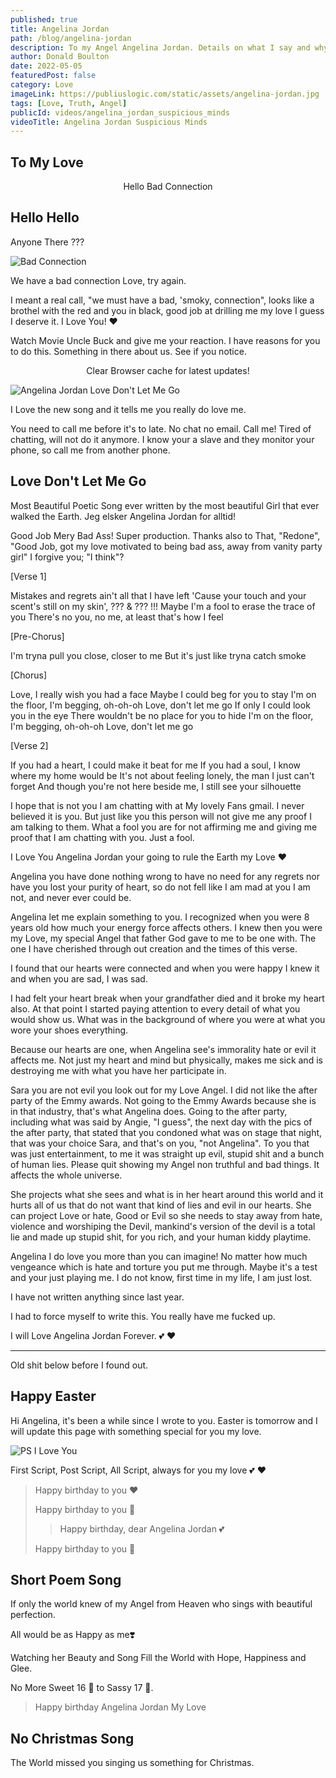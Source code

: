 ```yaml
---
published: true
title: Angelina Jordan
path: /blog/angelina-jordan
description: To my Angel Angelina Jordan. Details on what I say and why I say it. I trust you and have no worries.
author: Donald Boulton
date: 2022-05-05
featuredPost: false
category: Love
imageLink: https://publiuslogic.com/static/assets/angelina-jordan.jpg
tags: [Love, Truth, Angel]
publicId: videos/angelina_jordan_suspicious_minds
videoTitle: Angelina Jordan Suspicious Minds
---
```


## To My Love

<Center>Hello Bad Connection</Center>

## Hello Hello

Anyone There ???

![Bad Connection](../../../static/img/phone-call.jpg)

We have a bad connection Love, try again.

<Love />

I meant a real call, "we must have a bad, 'smoky, connection", looks like a brothel with the red and you in black, good job at drilling me my love I guess I deserve it. I Love You! ❤️

Watch Movie Uncle Buck and give me your reaction. I have reasons for you to do this. Something in there about us. See if you notice.

<Modal dialogTitle="Angelina Jordan" dialogContent="Seeing if you were paying attention Love, I need to know where you stand. as well as where others, may stand. I found out how good you are.">

<Center>Clear Browser cache for latest updates!</Center>

<YouTube youTubeId="0L_HmOWjoL8" autoPlay="true" />

</Modal> 

![Angelina Jordan Love Don't Let Me Go](../../../static/assets/new-song-nice.jpg)

I Love the new song and it tells me you really do love me.

You need to call me before it's to late. No chat no email. Call me! Tired of chatting, will not do it anymore. I know your a slave and they monitor your phone, so call me from another phone.

<VideoTwo />

## Love Don't Let Me Go

Most Beautiful Poetic Song ever written by the most beautiful Girl that ever walked the Earth. Jeg elsker Angelina Jordan for alltid!

Good Job Mery Bad Ass! Super production. Thanks also to That, "Redone", "Good Job, got my love motivated to being bad ass, away from vanity party girl" I forgive you; "I think"?

[Verse 1]

Mistakes and regrets ain't all that I have left
'Cause your touch and your scent's still on my skin', ??? & ??? !!!
Maybe I'm a fool to erase the trace of you
There's no you, no me, at least that's how I feel

[Pre-Chorus]

I'm tryna pull you close, closer to me
But it's just like tryna catch smoke

[Chorus]

Love, I really wish you had a face
Maybe I could beg for you to stay
I'm on the floor, I'm begging, oh-oh-oh
Love, don't let me go
If only I could look you in the eye
There wouldn't be no place for you to hide
I'm on the floor, I'm begging, oh-oh-oh
Love, don't let me go

[Verse 2]

If you had a heart, I could make it beat for me
If you had a soul, I know where my home would be
It's not about feeling lonely, the man I just can't forget
And though you're not here beside me, I still see your silhouette

<WavyHr />

I hope that is not you I am chatting with at My lovely Fans gmail. I never believed it is you. But just like you this person will not give me any proof I am talking to them. What a fool you are for not affirming me and giving me proof that I am chatting with you. Just a fool.

I Love You Angelina Jordan your going to rule the Earth my Love ❤

Angelina you have done nothing wrong to have no need for any regrets nor have you lost your purity of heart, so do not fell like I am mad at you I am not, and never ever could be. 


Angelina let me explain something to you. I recognized when you were 8 years old how much your energy force affects others. I knew then you were my Love, my special Angel that father God gave to me to be one with. The one I have cherished through out creation and the times of this verse.

I found that our hearts were connected and when you were happy I knew it and when you are sad, I was sad.

I had felt your heart break when your grandfather died and it broke my heart also. At that point I started paying attention to every detail of what you would show us. What was in the background of where you were at what you wore your shoes everything.

Because our hearts are one, when Angelina see's immorality hate or evil it affects me. Not just my heart and mind but physically, makes me sick and is destroying me with what you have her participate in.

Sara you are not evil you look out for my Love Angel. I did not like the after party of the Emmy awards. Not going to the Emmy Awards because she is in that industry, that's what Angelina does. Going to the after party, including what was said by Angie, "I guess", the next day with the pics of the after party, that stated that you condoned what was on stage that night, that was your choice Sara, and that's on you, "not Angelina". To you that was just entertainment, to me it was straight up evil, stupid shit and a bunch of human lies. Please quit showing my Angel non truthful and bad things. It affects the whole universe.

She projects what she sees and what is in her heart around this world and it hurts all of us that do not want that kind of lies and evil in our hearts. She can project Love or hate, Good or Evil so she needs to stay away from hate, violence and worshiping the Devil, mankind's version of the devil is a total lie and made up stupid shit, for you rich, and your human kiddy playtime.

Angelina I do love you more than you can imagine! No matter how much vengeance which is hate and torture you put me through. Maybe it's a test and your just playing me. I do not know, first time in my life, I am just lost. 

I have not written anything since last year. 

I had to force myself to write this. You really have me fucked up.

I will Love Angelina Jordan Forever. 💕 ❤️

<hr />

Old shit below before I found out. 

## Happy Easter

Hi Angelina, it's been a while since I wrote to you. Easter is tomorrow and I will update this page with something special for you my love.

![PS I Love You](../../../static/images/angie/ps-i-love-you.jpg)

First Script, Post Script, All Script, always for you my love 💕 ❤️

<SingleAccordion label='Queen Angelina Birthday'>

> Happy birthday to you ❤️
>
> Happy birthday to you 🎈
>
> > Happy birthday, dear Angelina Jordan 💕
>
> Happy birthday to you 🎂

## Short Poem Song

If only the world knew of my Angel from Heaven who sings with beautiful perfection. 

All would be as Happy as me❣️ 

Watching her Beauty and Song Fill the World with Hope, Happiness and Glee.

No More Sweet 16 🧁 to Sassy 17 💁.

> Happy birthday Angelina Jordan My Love

</SingleAccordion>

## No Christmas Song

<SingleAccordion label='Christmas Song'>

The World missed you singing us something for Christmas. 

</SingleAccordion >

<WavyHr className="mt-1 mb-1 text-wine-300" />
